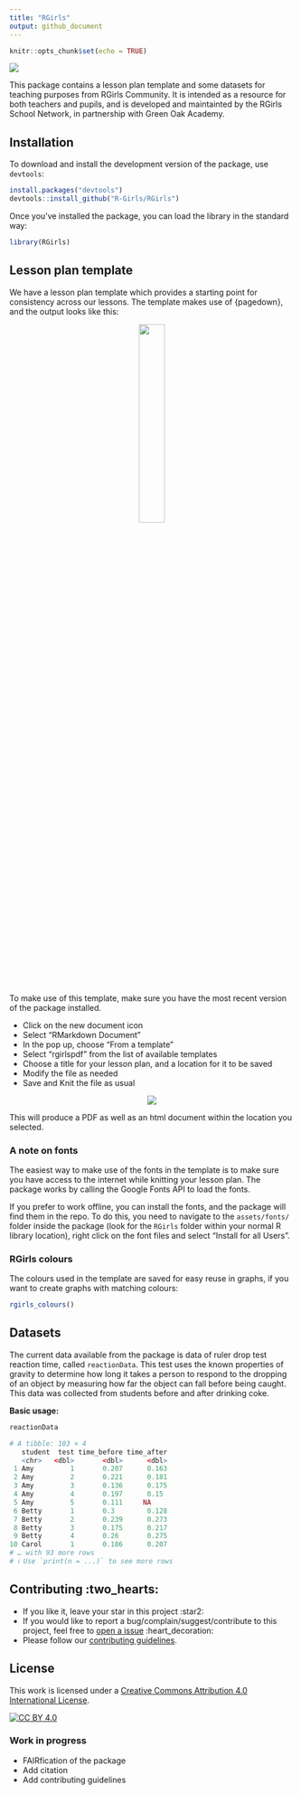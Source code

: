 ```yaml
---
title: "RGirls"
output: github_document
---
```


```r
knitr::opts_chunk$set(echo = TRUE)
```

![](inst/assets/logos/logo-social.png)

This package contains a lesson plan template and some datasets for teaching purposes from RGirls Community. It is intended as a resource for both teachers and pupils, and is developed and maintainted by the RGirls School Network, in partnership with Green Oak Academy. 

## Installation

To download and install the development version of the package, use `devtools`:

```r
install.packages("devtools")
devtools::install_github("R-Girls/RGirls")
```
Once you've installed the package, you can load the library in the standard way:

```r
library(RGirls)
```

## Lesson plan template

We have a lesson plan template which provides a starting point for consistency across our lessons. The template makes use of {pagedown}, and the output looks like this:

<center>
![](inst/assets/images/lesson-plan.png){width=30%}
</center>

To make use of this template, make sure you have the most recent version of the package installed. 

- Click on the new document icon
- Select "RMarkdown Document"
- In the pop up, choose "From a template"
- Select "rgirlspdf" from the list of available templates
- Choose a title for your lesson plan, and a location for it to be saved
- Modify the file as needed
- Save and Knit the file as usual

<center>

![](inst/assets/images/template-demo.gif)
</center>


This will produce a PDF as well as an html document within the location you selected. 


### A note on fonts

The easiest way to make use of the fonts in the template is to make sure you have access to the internet while knitting your lesson plan. The package works by calling the Google Fonts API to load the fonts. 

If you prefer to work offline, you can install the fonts, and the package will find them in the repo. To do this, you need to navigate to the `assets/fonts/` folder inside the package (look for the `RGirls` folder within your normal R library location), right click on the font files and select "Install for all Users". 

### RGirls colours

The colours used in the template are saved for easy reuse in graphs, if you want to create graphs with matching colours:

```r
rgirls_colours()
```



## Datasets

The current data available from the package is data of ruler drop test reaction time, called `reactionData`. This test uses the known properties of gravity to determine how long it takes a person to respond to the dropping of an object by measuring how far the object can fall before being caught. This data was collected from students before and after drinking coke.


**Basic usage:**
```r
reactionData

# A tibble: 103 × 4
   student  test time_before time_after
   <chr>   <dbl>       <dbl>      <dbl>
 1 Amy         1       0.207      0.163
 2 Amy         2       0.221      0.181
 3 Amy         3       0.136      0.175
 4 Amy         4       0.197      0.15 
 5 Amy         5       0.111     NA    
 6 Betty       1       0.3        0.128
 7 Betty       2       0.239      0.273
 8 Betty       3       0.175      0.217
 9 Betty       4       0.26       0.275
10 Carol       1       0.186      0.207
# … with 93 more rows
# ℹ Use `print(n = ...)` to see more rows
```

## Contributing :two_hearts:

- If you like it, leave your star in this project :star2:
- If you would like to report a bug/complain/suggest/contribute to this project, feel free to [open a issue](https://github.com/R-Girls/RGirls/issues) :heart_decoration:
- Please follow our [contributing guidelines](). 

## License

This work is licensed under a
[Creative Commons Attribution 4.0 International License][cc-by].

[![CC BY 4.0][cc-by-image]][cc-by]

[cc-by]: http://creativecommons.org/licenses/by/4.0/
[cc-by-image]: https://i.creativecommons.org/l/by/4.0/88x31.png
[cc-by-shield]: https://img.shields.io/badge/License-CC%20BY%204.0-lightgrey.svg


### Work in progress

- FAIRfication of the package
- Add citation
- Add contributing guidelines

